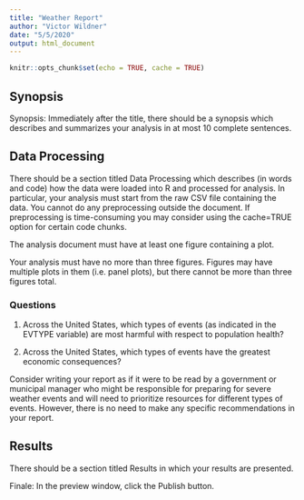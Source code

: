 ```yaml
---
title: "Weather Report"
author: "Victor Wildner"
date: "5/5/2020"
output: html_document
---
```


```r
knitr::opts_chunk$set(echo = TRUE, cache = TRUE)
```

## Synopsis

Synopsis: Immediately after the title, there should be a synopsis which describes and summarizes your analysis in at most 10 complete sentences.

## Data Processing

There should be a section titled Data Processing which describes (in words and code) how the data were loaded into R and processed for analysis. In particular, your analysis must start from the raw CSV file containing the data. You cannot do any preprocessing outside the document. If preprocessing is time-consuming you may consider using the cache=TRUE option for certain code chunks.

The analysis document must have at least one figure containing a plot.  

Your analysis must have no more than three figures. Figures may have multiple plots in them (i.e. panel plots), but there cannot be more than three figures total.

### Questions

1. Across the United States, which types of events (as indicated in the \color{red}{\verb|EVTYPE|}EVTYPE variable) are most harmful with respect to population health?

2. Across the United States, which types of events have the greatest economic consequences?

Consider writing your report as if it were to be read by a government or municipal manager who might be responsible for preparing for severe weather events and will need to prioritize resources for different types of events. However, there is no need to make any specific recommendations in your report.

## Results

There should be a section titled Results in which your results are presented.


Finale: In the preview window, click the Publish button.